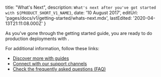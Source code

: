 
  title: "What's Next",
  description: `What's next after you've got started with ${PRODUCT_SHORT_V1_NAME}`,
  date: '10 August 2017',
  editUrl: 'pages/docs/v1/getting-started/whats-next.mdx',
  lastEdited: '2020-04-13T21:11:08.000Z'
}

As you've gone through the getting started guide, you are ready to do production deployments with <ProductShortV1Name />.

For additional information, follow these links:

- [Discover more with guides](/docs/deployment-types/lifecycle)
- [Connect with our support channels](/docs/other/support-channels)
- [Check the frequently asked questions (FAQ)](/docs/other/faq)

